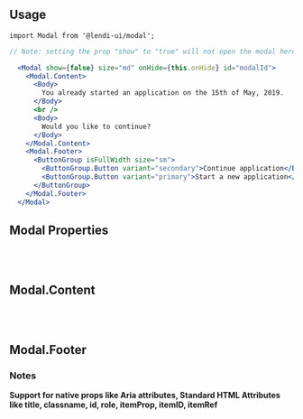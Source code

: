 
## Usage

```
import Modal from '@lendi-ui/modal';
```

```jsx
// Note: setting the prop "show" to "true" will not open the modal here. For a working example you can go to the example page, linked above.

  <Modal show={false} size="md" onHide={this.onHide} id="modalId">
    <Modal.Content>
      <Body>
        You already started an application on the 15th of May, 2019.
      </Body>
      <br />
      <Body>
        Would you like to continue?
      </Body>
    </Modal.Content>
    <Modal.Footer>
      <ButtonGroup isFullWidth size="sm">
        <ButtonGroup.Button variant="secondary">Continue application</ButtonGroup.Button>
        <ButtonGroup.Button variant="primary">Start a new application</ButtonGroup.Button>
      </ButtonGroup>
    </Modal.Footer>
  </Modal>
```

## Modal Properties

<PropTable>
  <PropTable.Entry name="onHide" type="() => void" description="Handle closing the modal"/>
  <PropTable.Entry name="size" type={ '"sm" | "md" | "lg"' } defaultValue="md" description=""/>
  <PropTable.Entry name="show" type="boolean" defaultValue="false" description=""/>
</PropTable>

<br/><br/>

## Modal.Content
<PropTable>
  <PropTable.Entry name="children" type="React.ReactNode" description="The content on modal"/>
</PropTable>

<br/><br/>

## Modal.Footer
<PropTable>
  <PropTable.Entry name="children" type="React.ReactNode" description="The footer on modal"/>
</PropTable>


### Notes

<b>Support for native props like Aria attributes, Standard HTML Attributes like title, classname, id, role, itemProp, itemID, itemRef</b>

```

